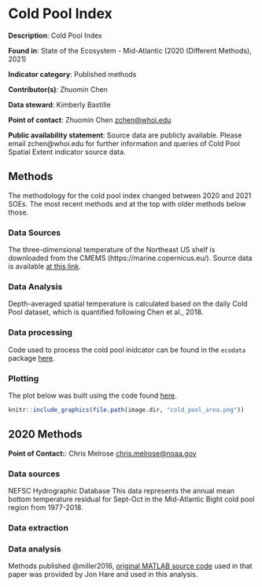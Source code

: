 # Cold Pool Index

**Description**: Cold Pool Index

**Found in**: State of the Ecosystem - Mid-Atlantic (2020 (Different Methods), 2021)

**Indicator category**: Published methods

**Contributor(s)**: Zhuomin Chen
  
**Data steward**: Kimberly Bastille 
  
**Point of contact**: Zhuomin Chen <zchen@whoi.edu>
  
**Public availability statement**: Source data are publicly available. Please email zchen@whoi.edu for further information and queries of Cold Pool Spatial Extent indicator source data.

## Methods
The methodology for the cold pool index changed between 2020 and 2021 SOEs. The most recent methods and at the top with older methods below those.

### Data Sources
The three-dimensional temperature of the Northeast US shelf is downloaded from the CMEMS (https://marine.copernicus.eu/). Source data is available [at this link](https://resources.marine.copernicus.eu/?option=com_csw&task=results?option=com_csw&view=details&product_id=GLOBAL_REANALYSIS_PHY_001_030).

### Data Analysis
Depth-averaged spatial temperature is calculated based on the daily Cold Pool dataset, which is quantified following Chen et al., 2018.

### Data processing

Code used to process the cold pool inidcator can be found in the `ecodata` package [here](https://github.com/NOAA-EDAB/ecodata/blob/master/data-raw/get_cold_pool.R). 

### Plotting
The plot below was built using the code found
[here](https://github.com/NOAA-EDAB/ecodata/blob/master/chunk-scripts/LTL.Rmd-cold_pool_map.R). 

```r
knitr::include_graphics(file.path(image.dir, "cold_pool_area.png"))
```

<!-- ```{r , code = readLines("https://raw.githubusercontent.com/NOAA-EDAB/ecodata/master/chunk-scripts/LTL_MAB.Rmd-cold_pool_map.R"), fig.cap = "Cold Pool Index", fig.align="center", eval=T, echo=F} -->
<!-- ``` -->


## 2020 Methods
**Point of Contact:**: Chris Melrose <chris.melrose@noaa.gov>

### Data sources
NEFSC Hydrographic Database
This data represents the annual mean bottom temperature residual for Sept-Oct in the Mid-Atlantic Bight cold pool region from 1977-2018.

### Data extraction 


### Data analysis
Methods published @miller2016, [original MATLAB source code](https://github.com/NOAA-EDAB/tech-doc/tree/master/R/stored_scripts/cold_pool_analysis.txt) used in that paper was provided by Jon Hare and used in this analysis.

